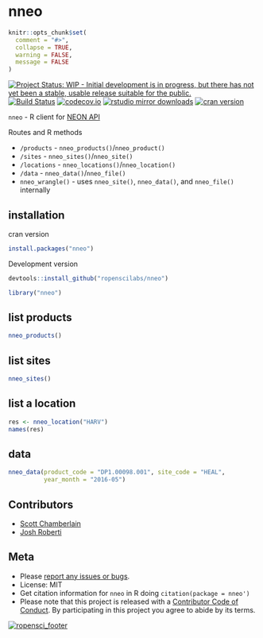 nneo
====

```r
knitr::opts_chunk$set(
  comment = "#>",
  collapse = TRUE,
  warning = FALSE,
  message = FALSE
)
```

[![Project Status: WIP - Initial development is in progress, but there has not yet been a stable, usable release suitable for the public.](http://www.repostatus.org/badges/latest/wip.svg)](http://www.repostatus.org/#wip)
[![Build Status](https://travis-ci.org/ropenscilabs/nneo.svg?branch=master)](https://travis-ci.org/ropenscilabs/nneo)
[![codecov.io](https://codecov.io/github/ropenscilabs/nneo/coverage.svg?branch=master)](https://codecov.io/github/ropenscilabs/nneo?branch=master)
[![rstudio mirror downloads](https://cranlogs.r-pkg.org/badges/nneo)](https://github.com/metacran/cranlogs.app)
[![cran version](https://www.r-pkg.org/badges/version/nneo)](https://cran.r-project.org/package=nneo)

`nneo` - R client for [NEON API](http://data.neonscience.org/data-api)

Routes and R methods

* `/products` - `nneo_products()`/`nneo_product()`
* `/sites` - `nneo_sites()`/`nneo_site()`
* `/locations` - `nneo_locations()`/`nneo_location()`
* `/data` - `nneo_data()`/`nneo_file()`
* `nneo_wrangle()` - uses `nneo_site()`, `nneo_data()`, and
`nneo_file()` internally


## installation

cran version

```r
install.packages("nneo")
```

Development version

```r
devtools::install_github("ropenscilabs/nneo")
```

```r
library("nneo")
```

## list products

```r
nneo_products()
```

## list sites

```r
nneo_sites()
```

## list a location

```r
res <- nneo_location("HARV")
names(res)
```

## data

```r
nneo_data(product_code = "DP1.00098.001", site_code = "HEAL",
          year_month = "2016-05")
```

## Contributors

* [Scott Chamberlain](https://github.com/sckott)
* [Josh Roberti](https://github.com/jaroberti)

## Meta

* Please [report any issues or bugs](https://github.com/ropenscilabs/nneo/issues).
* License: MIT
* Get citation information for `nneo` in R doing `citation(package = nneo')`
* Please note that this project is released with a [Contributor Code of Conduct](CONDUCT.md).
By participating in this project you agree to abide by its terms.

[![ropensci_footer](https://ropensci.org/public_images/github_footer.png)](https://ropensci.org)
